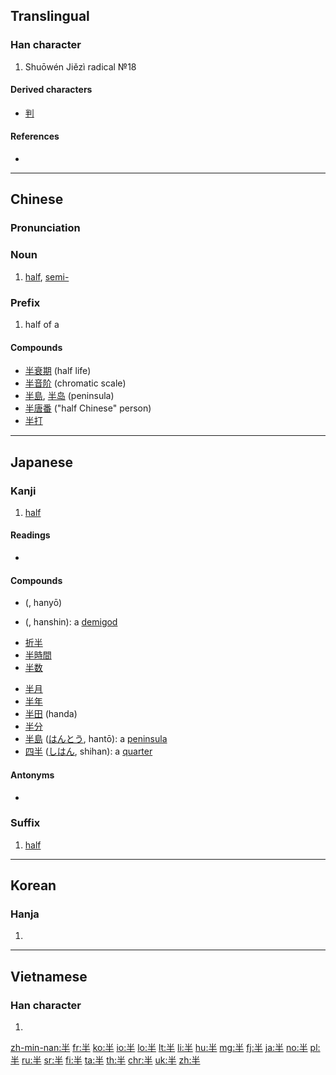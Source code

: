 ==Translingual==
{{stroke order|type=bw}}

===Han character===
{{Han char|rn=24|rad=十|as=03|sn=5|four=90500|canj=FQ|ids=⿻⿱丷二丨}}
# Shuōwén Jiězì radical №18

====Derived characters====
* [[判]]

====References====
* {{Han ref|kx=0156.070|dkj=02707|dj=0354.060|hdz=10046.010|uh=534A|ud=21322|bh=A562|bd=42338}}

----

==Chinese==
{{zh-forms}}

===Pronunciation===
{{zh-pron
|m=bàn
|c=bun3
|h=pfs=pfs=pan
|mn=poàⁿ/poàn
|w=3poe
|ma=y
|mc=y
|oc=y
|cat=n
}}

===Noun===
{{zh-noun}}

# [[half]], [[semi-]]

===Prefix===
{{zh-pref}}

# half of a

====Compounds====
{{der-top}}
* [[半衰期]] (half life)
* [[半音阶]] (chromatic scale)
* [[半島]], [[半岛]] (peninsula)
* [[半唐番]] ("half Chinese" person)
* [[半打]]
{{der-bottom}}

{{zh-cat|Beginning}}

----

==Japanese==

===Kanji===
{{ja-kanji|grade=2|rs=十03}}

# [[half]]

====Readings====
* {{ja-readings
|goon=[[はん]] (han)
|kanon=[[はん]] (han)
|kun=[[なかば]] (nakaba), [[なかばする]] (nakabasuru)}}

====Compounds====
{{der-top}}
{{top2}}
* {{l|ja|半妖}} ({{l|ja|はんよう}}, hanyō)
* {{l|ja|半神}} ({{l|ja|はんしん}}, hanshin): a [[demigod]]
* [[折半]]
* [[半時間]]
* [[半数]]
{{mid2}}
* [[半月]]
* [[半年]]
* [[半田]] (handa)
* [[半分]]
* [[半島]] ([[はんとう]], hantō): a [[peninsula]]
* [[四半]] ([[しはん]], shihan): a [[quarter]]
{{bottom}}
{{der-bottom}}

====Antonyms====
* {{m|ja|倍||double, twice|tr=ばい, bai}}

===Suffix===
{{ja-pos|はん|suffix}}

# [[half]]

----

==Korean==

===Hanja===
{{ko-hanja|hangeul=반|mr=pan|y=pan}}

# {{defn|lang=ko|sort=十03}}

----

==Vietnamese==

===Han character===
{{vi-hantu|[[bán]], [[bướng]], [[ban]], [[bận]], [[bớn]]|rs=十03}}

# {{defn|lang=vi|sort=十03}}

[[zh-min-nan:半]]
[[fr:半]]
[[ko:半]]
[[io:半]]
[[lo:半]]
[[lt:半]]
[[li:半]]
[[hu:半]]
[[mg:半]]
[[fj:半]]
[[ja:半]]
[[no:半]]
[[pl:半]]
[[ru:半]]
[[sr:半]]
[[fi:半]]
[[ta:半]]
[[th:半]]
[[chr:半]]
[[uk:半]]
[[zh:半]]